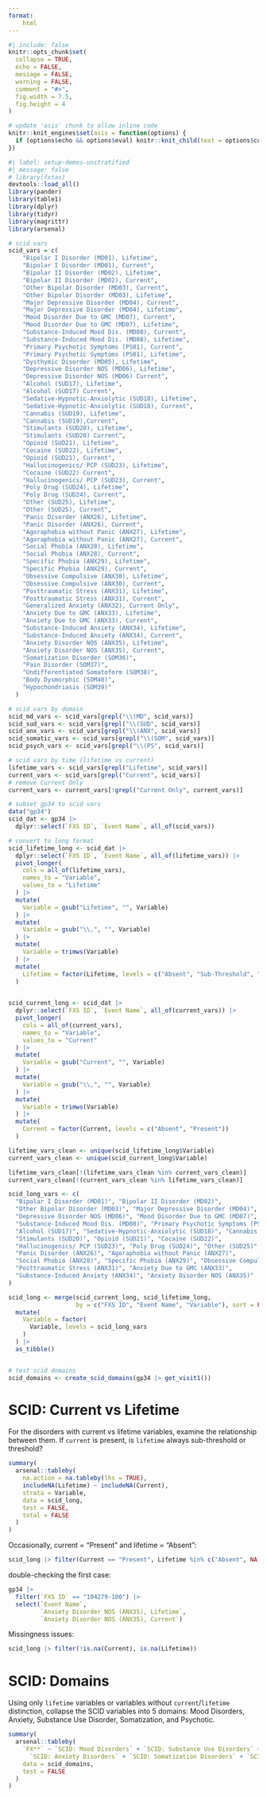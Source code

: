 ```yaml
---
format:
    html
---
```


```r
#| include: false
knitr::opts_chunk$set(
  collapse = TRUE,
  echo = FALSE,
  message = FALSE,
  warning = FALSE,
  comment = "#>",
  fig.width = 7.5,
  fig.height = 4
)

# update 'asis' chunk to allow inline code
knitr::knit_engines$set(asis = function(options) {
  if (options$echo && options$eval) knitr::knit_child(text = options$code)
})
```

```r
#| label: setup-demos-unstratified
#| message: false
# library(fxtas)
devtools::load_all()
library(pander)
library(table1)
library(dplyr)
library(tidyr)
library(magrittr)
library(arsenal)
```

```r
# scid vars
scid_vars = c(
    "Bipolar I Disorder (MD01), Lifetime",                            
    "Bipolar I Disorder (MD01), Current",
    "Bipolar II Disorder (MD02), Lifetime",         
    "Bipolar II Disorder (MD02), Current",         
    "Other Bipolar Disorder (MD03), Current",         
    "Other Bipolar Disorder (MD03), Lifetime",         
    "Major Depressive Disorder (MD04), Current",         
    "Major Depressive Disorder (MD04), Lifetime",         
    "Mood Disorder Due to GMC (MD07), Current",         
    "Mood Disorder Due to GMC (MD07), Lifetime",         
    "Substance-Induced Mood Dis. (MD08), Current",         
    "Substance-Induced Mood Dis. (MD08), Lifetime",         
    "Primary Psychotic Symptoms (PS01), Current",         
    "Primary Psychotic Symptoms (PS01), Lifetime",
    "Dysthymic Disorder (MD05), Lifetime",         
    "Depressive Disorder NOS (MD06), Lifetime",         
    "Depressive Disorder NOS (MD06) Current",         
    "Alcohol (SUD17), Lifetime",         
    "Alcohol (SUD17) Current",         
    "Sedative-Hypnotic-Anxiolytic (SUD18), Lifetime",         
    "Sedative-Hypnotic-Anxiolytic (SUD18), Current",         
    "Cannabis (SUD19), Lifetime",         
    "Cannabis (SUD19),Current",         
    "Stimulants (SUD20), Lifetime",         
    "Stimulants (SUD20) Current",         
    "Opioid (SUD21), Lifetime",         
    "Cocaine (SUD22), Lifetime",         
    "Opioid (SUD21), Current",         
    "Hallucinogenics/ PCP (SUD23), Lifetime",         
    "Cocaine (SUD22) Current",         
    "Hallucinogenics/ PCP (SUD23), Current",         
    "Poly Drug (SUD24), Lifetime",         
    "Poly Drug (SUD24), Current",         
    "Other (SUD25), Lifetime",         
    "Other (SUD25), Current",         
    "Panic Disorder (ANX26), Lifetime",         
    "Panic Disorder (ANX26), Current",         
    "Agoraphobia without Panic (ANX27), Lifetime",         
    "Agoraphobia without Panic (ANX27), Current",         
    "Social Phobia (ANX28), Lifetime",         
    "Social Phobia (ANX28), Current",         
    "Specific Phobia (ANX29), Lifetime",         
    "Specific Phobia (ANX29), Current",         
    "Obsessive Compulsive (ANX30), Lifetime",         
    "Obsessive Compulsive (ANX30), Current",         
    "Posttraumatic Stress (ANX31), Lifetime",         
    "Posttraumatic Stress (ANX31), Current",         
    "Generalized Anxiety (ANX32), Current Only",         
    "Anxiety Due to GMC (ANX33), Lifetime",         
    "Anxiety Due to GMC (ANX33), Current",         
    "Substance-Induced Anxiety (ANX34), Lifetime",         
    "Substance-Induced Anxiety (ANX34), Current",         
    "Anxiety Disorder NOS (ANX35), Lifetime",         
    "Anxiety Disorder NOS (ANX35), Current",         
    "Somatization Disorder (SOM36)",         
    "Pain Disorder (SOM37)",         
    "Undifferentiated Somatoform (SOM38)",         
    "Body Dysmorphic (SOM40)",         
    "Hypochondriasis (SOM39)"
  )

# scid vars by domain
scid_md_vars <- scid_vars[grepl("\\(MD", scid_vars)]
scid_sud_vars <- scid_vars[grepl("\\(SUD", scid_vars)]
scid_anx_vars <- scid_vars[grepl("\\(ANX", scid_vars)]
scid_somatic_vars <- scid_vars[grepl("\\(SOM", scid_vars)]
scid_psych_vars <- scid_vars[grepl("\\(PS", scid_vars)]

# scid vars by time (lifetime vs current)
lifetime_vars <- scid_vars[grepl("Lifetime", scid_vars)]
current_vars <- scid_vars[grepl("Current", scid_vars)]
# remove Current Only
current_vars <- current_vars[!grepl("Current Only", current_vars)]

# subset gp34 to scid vars
data("gp34")
scid_dat <- gp34 |>
  dplyr::select(`FXS ID`, `Event Name`, all_of(scid_vars))

# convert to long format
scid_lifetime_long <- scid_dat |>
  dplyr::select(`FXS ID`, `Event Name`, all_of(lifetime_vars)) |>
  pivot_longer(
    cols = all_of(lifetime_vars),
    names_to = "Variable",
    values_to = "Lifetime"
  ) |>
  mutate(
    Variable = gsub("Lifetime", "", Variable)
  ) |>
  mutate(
    Variable = gsub("\\,", "", Variable)
  ) |>
  mutate(
    Variable = trimws(Variable)
  ) |>
  mutate(
    Lifetime = factor(Lifetime, levels = c("Absent", "Sub-Threshold", "Threshold"))
  )
  

scid_current_long <- scid_dat |>
  dplyr::select(`FXS ID`, `Event Name`, all_of(current_vars)) |>
  pivot_longer(
    cols = all_of(current_vars),
    names_to = "Variable",
    values_to = "Current"
  ) |>
  mutate(
    Variable = gsub("Current", "", Variable)
  ) |>
  mutate(
    Variable = gsub("\\,", "", Variable)
  ) |>
  mutate(
    Variable = trimws(Variable)
  ) |>
  mutate(
    Current = factor(Current, levels = c("Absent", "Present"))
  )

lifetime_vars_clean <- unique(scid_lifetime_long$Variable)
current_vars_clean <- unique(scid_current_long$Variable)

lifetime_vars_clean[!(lifetime_vars_clean %in% current_vars_clean)]
current_vars_clean[!(current_vars_clean %in% lifetime_vars_clean)]

scid_long_vars <- c(
  "Bipolar I Disorder (MD01)", "Bipolar II Disorder (MD02)", 
  "Other Bipolar Disorder (MD03)", "Major Depressive Disorder (MD04)", 
  "Depressive Disorder NOS (MD06)", "Mood Disorder Due to GMC (MD07)", 
  "Substance-Induced Mood Dis. (MD08)", "Primary Psychotic Symptoms (PS01)",  
  "Alcohol (SUD17)", "Sedative-Hypnotic-Anxiolytic (SUD18)", "Cannabis (SUD19)", 
  "Stimulants (SUD20)", "Opioid (SUD21)", "Cocaine (SUD22)", 
  "Hallucinogenics/ PCP (SUD23)", "Poly Drug (SUD24)", "Other (SUD25)", 
  "Panic Disorder (ANX26)", "Agoraphobia without Panic (ANX27)", 
  "Social Phobia (ANX28)", "Specific Phobia (ANX29)", "Obsessive Compulsive (ANX30)", 
  "Posttraumatic Stress (ANX31)", "Anxiety Due to GMC (ANX33)", 
  "Substance-Induced Anxiety (ANX34)", "Anxiety Disorder NOS (ANX35)"
)

scid_long <- merge(scid_current_long, scid_lifetime_long, 
                   by = c("FXS ID", "Event Name", "Variable"), sort = FALSE) |>
  mutate(
    Variable = factor(
      Variable, levels = scid_long_vars
    )
  ) |> 
  as_tibble()


# test scid domains
scid_domains <- create_scid_domains(gp34 |> get_visit1())
```

# SCID: Current vs Lifetime

For the disorders with current vs lifetime variables, examine the relationship between them. If `current` is present, is `lifetime` always sub-threshold or threshold?  

```r
summary(
  arsenal::tableby(
    na.action = na.tableby(lhs = TRUE),
    includeNA(Lifetime) ~ includeNA(Current),
    strata = Variable,
    data = scid_long,
    test = FALSE,
    total = FALSE
  )
)
```

Occasionally, current = "Present" and lifetime = "Absent":

```r
scid_long |> filter(Current == "Present", Lifetime %in% c("Absent", NA))

```

double-checking the first case:

```R
gp34 |> 
  filter(`FXS ID` == "104279-100") |> 
  select(`Event Name`, 
         `Anxiety Disorder NOS (ANX35), Lifetime`, 
         `Anxiety Disorder NOS (ANX35), Current`)
```

Missingness issues:

```r
scid_long |> filter(!is.na(Current), is.na(Lifetime))
```


# SCID: Domains

Using only `lifetime` variables or variables without `current`/`lifetime` distinction, collapse the SCID variables into 5 domains: Mood Disorders, Anxiety, Substance Use Disorder, Somatization, and Psychotic.

```r
summary(
  arsenal::tableby(
    `FX**` ~ `SCID: Mood Disorders` + `SCID: Substance Use Disorders` + 
      `SCID: Anxiety Disorders` + `SCID: Somatization Disorders` + `SCID: Psychotic Symptoms`,
    data = scid_domains,
    test = FALSE
  )
)
```
